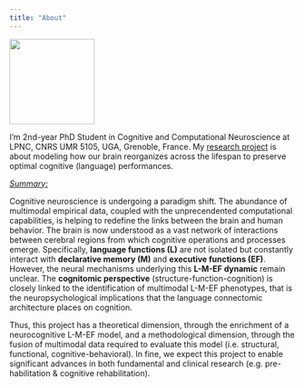 ```yaml
---
title: "About"
---
```


::: {layout="\[21,79\]" .profile-header}

![](images/profile_pic.jpg){.profile-pic width="150"}

I'm 2nd-year PhD Student in Cognitive and Computational Neuroscience at LPNC, CNRS UMR 5105, UGA, Grenoble, France. My [research project](https://lpnc.univ-grenoble-alpes.fr/recherche/production-scientifique/projets-en-cours/lumintermod) is about modeling how our brain reorganizes across the lifespan to preserve optimal cognitive (language) performances.
:::

[*Summary:*]{.underline}

Cognitive neuroscience is undergoing a paradigm shift. The abundance of multimodal empirical data, coupled with the unprecendented computational capabilities, is helping to redefine the links between the brain and human behavior. The brain is now understood as a vast network of interactions between cerebral regions from which cognitive operations and processes emerge. Specifically, **language functions (L)** are not isolated but constantly interact with **declarative memory (M)** and **executive functions (EF)**. However, the neural mechanisms underlying this **L-M-EF dynamic** remain unclear. The **cognitomic perspective** (structure-function-cognition) is closely linked to the identification of multimodal L-M-EF phenotypes, that is the neuropsychological implications that the language connectomic architecture places on cognition.

Thus, this project has a theoretical dimension, through the enrichment of a neurocognitive L-M-EF model, and a methodological dimension, through the fusion of multimodal data required to evaluate this model (i.e. structural, functional, cognitive-behavioral). In fine, we expect this project to enable significant advances in both fundamental and clinical research (e.g. pre-habilitation & cognitive rehabilitation).
